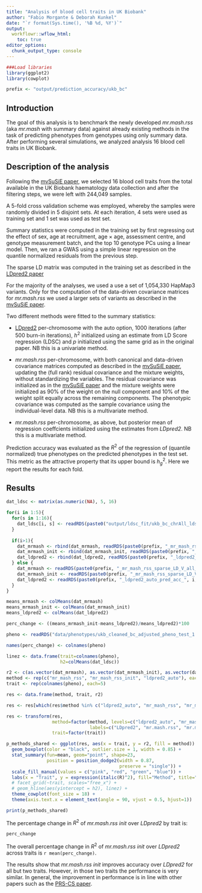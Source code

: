 ```yaml
---
title: "Analysis of blood cell traits in UK Biobank"
author: "Fabio Morgante & Deborah Kunkel"
date: "`r format(Sys.time(), '%B %d, %Y')`"
output: 
  workflowr::wflow_html:
    toc: true
editor_options:
  chunk_output_type: console
---
```


```r
###Load libraries
library(ggplot2)
library(cowplot)

prefix <- "output/prediction_accuracy/ukb_bc"
```

## Introduction

The goal of this analysis is to benchmark the newly developed *mr.mash.rss* (aka *mr.mash* with summary 
data) against already existing methods in the task of predicting phenotypes from genotypes using 
only summary data. After performing several simulations, we analyzed analysis 16 blood cell traits in UK Biobank. 

## Description of the analysis

Following the [mvSuSiE paper](https://www.biorxiv.org/content/10.1101/2023.04.14.536893v1), we selected 16 blood 
cell traits from the total available in the UK Biobank haematology data collection and after the filtering 
steps, we were left with 244,049 samples.

A 5-fold cross validation scheme was employed, whereby the samples were randomly divided in 5 disjoint sets. 
At each iteration, 4 sets were used as training set and 1 set was used as test set.

Summary statistics were computed in the training set by first regressing out the effect of sex, age at recruitment,
age $\times$ age, assessment centre, and genotype measurement batch, and the top 10 genotype PCs using a linear
model. Then, we ran a GWAS using a simple linear regression on the quantile normalized residuals from the previous
step.

The sparse LD matrix was computed in the training set as described in the [LDpred2 paper](https://academic.oup.com/bioinformatics/article/36/22-23/5424/6039173)

For the majority of the analyses, we used a use a set of 1,054,330 HapMap3 variants. Only for the computation
of the data-driven covariance matrices for *mr.mash.rss* we used a larger sets of variants as described in the 
[mvSuSiE paper](https://www.biorxiv.org/content/10.1101/2023.04.14.536893v1).

Two different methods were fitted to the summary statistics:

* [LDpred2](https://academic.oup.com/bioinformatics/article/36/22-23/5424/6039173) per-chromosome with 
the auto option, 1000 iterations (after 500 burn-in iterations), $h^2$ initialized using an estimate from 
LD Score regression (LDSC) and $p$ initialized using the same grid as in the original paper. 
NB this is a univariate method.

* _mr.mash.rss_ per-chromosome, with both canonical and data-driven covariance matrices computed 
as described in the [mvSuSiE paper](https://www.biorxiv.org/content/10.1101/2023.04.14.536893v1),
updating the (full rank) residual covariance and the mixture weights, without standardizing the variables. 
The residual covariance was initialized as in the [mvSuSiE paper](https://www.biorxiv.org/content/10.1101/2023.04.14.536893v1)
and the mixture weights were initialized as 90\% of the weight on the null component and 10\% of the
weight split equally across the remaining components. The phenotypic covariance was computed
as the sample covariance using the individual-level data. NB this is a multivariate method.

* _mr.mash.rss_ per-chromosome, as above, but posterior mean of regression coeffcients initialized using the 
estimates from *LDpred2*. NB this is a multivariate method.

Prediction accuracy was evaluated as the $R^2$ of the regression of (quantile normalized) true phenotypes 
on the predicted phenotypes in the test set. This metric as the attractive property that its upper bound 
is $h_g^2$. Here we report the results for each fold.

## Results

```r
dat_ldsc <- matrix(as.numeric(NA), 5, 16)

for(i in 1:5){
  for(s in 1:16){
    dat_ldsc[i, s] <- readRDS(paste0("output/ldsc_fit/ukb_bc_chrAll_ldsc_fit_trait", s, "_", i, ".rds"))["h2"]
  }
  
  if(i>1){
    dat_mrmash <- rbind(dat_mrmash, readRDS(paste0(prefix, "_mr_mash_rss_sparse_LD_V_all_chr_pred_acc_", i, ".rds"))$r2)
    dat_mrmash_init <- rbind(dat_mrmash_init, readRDS(paste0(prefix, "_mr_mash_rss_sparse_LD_V_all_chr_init_pred_acc_", i, ".rds"))$r2)
    dat_ldpred2 <- rbind(dat_ldpred2, readRDS(paste0(prefix, "_ldpred2_auto_pred_acc_", i, ".rds"))$r2)
  } else {
    dat_mrmash <- readRDS(paste0(prefix, "_mr_mash_rss_sparse_LD_V_all_chr_pred_acc_", i, ".rds"))$r2
    dat_mrmash_init <- readRDS(paste0(prefix, "_mr_mash_rss_sparse_LD_V_all_chr_init_pred_acc_", i, ".rds"))$r2
    dat_ldpred2 <- readRDS(paste0(prefix, "_ldpred2_auto_pred_acc_", i, ".rds"))$r2
  }
}

means_mrmash <- colMeans(dat_mrmash)
means_mrmash_init <- colMeans(dat_mrmash_init)
means_ldpred2 <- colMeans(dat_ldpred2)

perc_change <- ((means_mrmash_init-means_ldpred2)/means_ldpred2)*100

pheno <- readRDS("data/phenotypes/ukb_cleaned_bc_adjusted_pheno_test_1.rds")

names(perc_change) <- colnames(pheno)

linez <- data.frame(trait=colnames(pheno),
                    h2=colMeans(dat_ldsc))

r2 <- c(as.vector(dat_mrmash), as.vector(dat_mrmash_init), as.vector(dat_ldpred2))
method <- rep(c("mr_mash_rss", "mr_mash_rss_init", "ldpred2_auto"), each=80)
trait <- rep(colnames(pheno), each=5)

res <- data.frame(method, trait, r2)

res <- res[which(res$method %in% c("ldpred2_auto", "mr_mash_rss", "mr_mash_rss_init")), ]

res <- transform(res,
                 method=factor(method, levels=c("ldpred2_auto", "mr_mash_rss", "mr_mash_rss_init"),
                               labels=c("LDpred2", "mr.mash.rss", "mr.mash.rss init")),
                 trait=factor(trait))

p_methods_shared <- ggplot(res, aes(x = trait, y = r2, fill = method)) +
  geom_boxplot(color = "black", outlier.size = 1, width = 0.85) +
  stat_summary(fun=mean, geom="point", shape=23,
               position = position_dodge2(width = 0.87,   
                                          preserve = "single")) +
  scale_fill_manual(values = c("pink", "red", "green", "blue")) +
  labs(x = "Trait", y = expression(italic(R)^2), fill="Method", title="") + 
  # facet_grid(~trait, scales="free_x") +
  # geom_hline(aes(yintercept = h2), linez) +
  theme_cowplot(font_size = 18) +
  theme(axis.text.x = element_text(angle = 90, vjust = 0.5, hjust=1))

print(p_methods_shared)
```

The percentage change in $R^2$ of *mr.mash.rss init* over *LDpred2* by trait is: 

```r
perc_change
```

The overall percentage change in $R^2$ of *mr.mash.rss init* over *LDpred2* across traits is `r mean(perc_change)`.

The results show that *mr.mash.rss init* improves accuracy over *LDpred2* for all but two traits. However,
in those two traits the performance is very similar. In general, the improvement in performance is in line with
other papers such as the [PRS-CS paper](https://www.nature.com/articles/s41467-019-09718-5).
